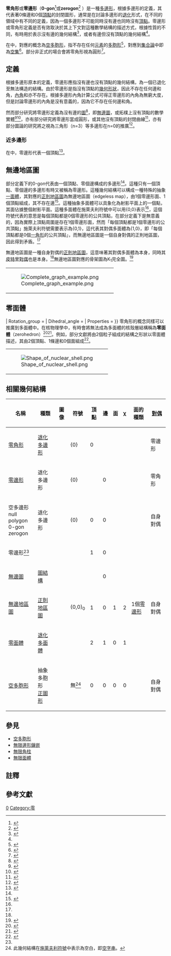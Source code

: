 {{Not|圓形}}
{{Polygonbox
| name = 正零邊形
| polygon = 正零邊形
| image = 正0邊形.png
| caption = 
| type = [[正多邊形|正多邊形]]
| edges = 0
| schläfli = {0}<br/>t{0}
| coxeter = <sub>[[File:CDW_ring.svg|File:CDW_ring.svg]]</sub><big>[[File:CDel_0x.png|File:CDel 0x.png]]</big><sub>[[File:CDW_dot.svg|File:CDW_dot.svg]]</sub>
| symmetry = [[二面體群|二面體群]] (D<sub>0</sub>)
| rotsymmetry = D<sub>0</sub>
| angle = ∞°
| dual = [[正零邊形|正零邊形]] (本身)
}}
'''零角形'''或'''零邊形'''（'''0-gon'''<ref name="article przytycki2009positive">{{Cite journal
  |title=Positive knots have negative signature
  |author=Przytycki, Jozef H
  |journal=arXiv preprint arXiv:0905.0922
  |year=2009}}</ref>或'''zerogon'''<ref name="article heath1997classification">{{Cite journal
  |title=On classification of Heegaard splittings
  |author=Heath, Daniel J
  |journal=Osaka Journal of Mathematics
  |volume=34
  |number=2
  |pages=497--523
  |year=1997
  |publisher=Osaka University and Osaka City University, Departments of Mathematics}}</ref>
）是一種[[多邊形|多邊形]]，根據多邊形的定義，其代表著0條邊和0個[[頂點_(幾何)|頂點]]的封閉圖形，通常是在討論多邊形的[[退化_(數學)|退化]]形式，在不同的領域中有不同的定義，因為一個多邊形不可能同時沒有邊也同時沒有[[頂點_(幾何)|頂點]]。零邊形或零角形定義是否有效取決於其上下文對這種數學結構的描述方式，根據性質的不同，有時用於表示沒有邊的幾何結構<ref name="hagge2008necessity">{{cite journal
  |title=on the necessity of reidemeister moves of type Ω<sub>2</sub>
  |author=Hagge, Tobias J
  |journal=arXiv preprint math/0404145
  |year=2008
  |publisher=Citeseer}}</ref>，或者有邊但沒有頂點的幾何結構<ref name="article foozwell2011universal"/>。

在{{link-en|抽象多胞形|Abstract_polytope|抽象幾何學}}中，對應的概念為[[空多胞形|空多胞形]]，指不存在任何[[元素|元素]]的[[多胞形|多胞形]]<ref>{{cite book |author=H. S. M. Coxeter | author-link = 哈罗德·斯科特·麦克唐纳·考克斯特 |title = Regular Polytopes, Dover Books on Mathematics |publisher= Courier Corporation |year= 2012 |isbn= 9780486141589}}</ref>，對應到[[集合論|集合論]]中即為[[空集|空集]]<ref name="article_johnson2003polytopes">{{cite web
  |title=Polytopes-abstract and real
  |url=http://citeseerx.ist.psu.edu/viewdoc/download?doi=10.1.1.694.8688&rep=rep1&type=pdf
  |author={{Le|諾曼·詹森|Norman Johnson (mathematician)|Johnson, Norman}}
  |year=2003
  |publisher=Citeseer
  |access-date=2020-08-06
  |archive-date=2017-03-05
  |archive-url=https://web.archive.org/web/20170305055635/http://citeseerx.ist.psu.edu/viewdoc/download?doi=10.1.1.694.8688&rep=rep1&type=pdf
  |dead-url=no
  }}</ref>。部分非正式的場合會將零角形視為圓形<ref>{{Cite web | url = https://solomo.xinmedia.com/archi/17057-trend | title = BLACHOICE-ANGLE CUP幾何杯 | publisher = 欣傳媒 | access-date = 2020-08-06 | archive-date = 2017-05-09 | archive-url = https://web.archive.org/web/20170509142816/http://solomo.xinmedia.com/archi/17057-trend | dead-url = no }}</ref>。

== 定義 ==
根據多邊形原本的定義，零邊形應指沒有邊也沒有頂點的幾何結構，為一個已退化至無法構造的結構。由於零邊形是指沒有頂點的[[幾何形狀|幾何形狀]]，因此不存在任何邊和角，[[內角|內角]]和亦不存在。根據多邊形內角計算公式可得正零邊形的內角為無窮大度，但是討論零邊形的內角是沒有意義的，因為它不存在任何邊和角。

然而部分研究將零邊形定義為沒有邊的[[圖_(圖論)|圖]]<ref name="article hagge2006every">{{Cite journal|title=Every Reidemeister move is needed for each knot type|author=Hagge, Tobias|journal=Proceedings of the American Mathematical Society|volume=134|number=1|pages=295--301|year=2006}}</ref>，即[[無邊圖|無邊圖]]，或拓樸上沒有頂點的數學實體<ref name="article foozwell2011universal">{{Cite journal
  |title=The universal covering space of a Haken <math>n</math>--manifold
  |author=Foozwell, Bell
  |journal=arXiv preprint arXiv:1108.0474
  |year=2011}}</ref><ref name="article foozwell2011introduction">{{Cite journal
  |title=Introduction to the theory of Haken n-manifolds
  |author=Foozwell, Bell and Rubinstein, Hyam
  |journal=Topology and geometry in dimension three
  |pages=71--84
  |year=2011}}</ref>，亦有部分研究將零邊形當成圓形，或其他沒有頂點的封閉曲線<ref name="inproceedings gielis2004botanical">{{Cite paper|title=A botanical perspective on modeling plants and plant shapes in computer graphics|author=Gielis, Johan and Gerats, Tom|booktitle=International Conference on Computer, Communication and Control Technologies. Austin, Texas|year=2004}}</ref>，亦有部分圖論的研究將之視為三角形（n=3）等多邊形在n=0的推廣<ref name="article gielis2003generic">{{Cite journal|title=A generic geometric transformation that unifies a wide range of natural and abstract shapes|author=Gielis, Johan|journal=American journal of botany|volume=90|number=3|pages=333--338|year=2003|publisher=Wiley Online Library|doi=10.3732/ajb.90.3.333}}</ref>。

=== 近多邊形 ===
在{{link-en|近多邊形|Near polygon}}中，零邊形代表一個頂點<ref name="article de2002glueing">{{Cite journal|title=The glueing of near polygons|author=De Bruyn, Bart and others|journal=Bulletin of the Belgian Mathematical Society-Simon Stevin|volume=9|number=4|pages=621--630|year=2002|publisher=The Belgian Mathematic Society}}</ref>。

== 無邊地區圖 ==
{{Not|無邊圖|sect=章節}}
{{Polyhedronbox
| name = 無邊地區圖
| polyhedron = 無邊地區圖
| Type = [[正則地區圖|正則地區圖]]<br>{{en-link|抽象多胞形|Abstract polytope}}<br>{{en-link|射影多面體|projective polyhedron}}
| Custom image = <nowiki></nowiki>
| Coxeter_diagram = 
| Face = 1
| Edge = 0
| Vertice = 1
| Genu = 
| Face_type = [[零邊形|零邊形]]
| Vertice_type = [[零邊形|零邊形]]
| Vertice_configuration = 
| Schläfli = {0,0}<ref name= "Regular Map edgeless map"/>
| Wythoff = 
| Face_configuration = 
| Conway = 
| Symmetry_group = 單元素群<ref name="weddslist.com 1 symmetry">{{Cite web | url = http://www.weddslist.com/rmdb/g.php?m=1.1 | title = 1 symmetry | publisher = symmetrys database - symmetry details | accessdate = 2021-08-11 | archive-date = 2021-07-25 | archive-url = https://web.archive.org/web/20210725161908/http://www.weddslist.com/rmdb/g.php?m=1.1 | dead-url = no }}</ref>, 1階<ref name="Regular Map edgeless map"/>
| Index_references = 
| dual = （自身對偶）
| Rotation_group = 
| Dihedral_angle = 
| Properties = 
}}
部分定義下的0-gon代表由一個頂點、零個邊構成的多邊形<ref name="article de2002glueing"/>。這種只有一個頂點、零個邊的多邊形有時又被稱為零邊形。這種幾何結構可以構成一種特殊的抽象[[一面體|一面體]]，其對應的[[正則地區圖|正則地區圖]]為無邊地區圖（edgeless map），由1個零邊形面、1個頂點組成，其不存在邊<ref name= "Regular Map edgeless map" >{{cite web | url = http://www.weddslist.com/rmdb/map.php?a=R0.0 | title = The edgeless map | publisher = Regular Map database - map details | accessdate = 2021-07-24 | archive-date = 2020-08-03 | archive-url = https://web.archive.org/web/20200803122620/http://www.weddslist.com/rmdb/map.php?a=R0.0 | dead-url = no }}</ref>。這種抽象多面體可以具象化為射影平面上的一個點，其面佔據整個射影平面。這種多面體在施萊夫利符號中可以用{0,0}表示<ref name= "Regular Map edgeless map"/>，這個符號代表的意思是每個頂點都是0個零邊形的公共頂點，在部分定義下是無意義的，因為實際上頂點周圍是存在1個零邊形面，然而「每個頂點都是1個零邊形的公共頂點」施萊夫利符號需要表示為{0,1}，這代表其對偶多面體為{1,0}，即「每個頂點都是0個[[一角形|一角形]]的公共頂點」，而無邊地區圖是一個自身對偶的正則地區圖，因此得到矛盾。<ref name= "Regular Map edgeless map"/>

無邊地區圖是一種自身對偶的[[正則地區圖|正則地區圖]]，這意味著其對偶多面體為本身，同時其[[皮特里對偶|皮特里對偶]]也是本身。<ref name= "Regular Map edgeless map"/>無邊地區圖對應的骨架圖為K<sub>1</sub>完全圖。<ref name= "Regular Map k1" >{{cite web | url = http://www.weddslist.com/rmdb/1graph.php?gr=k1 | title = K<sub>1</sub> Graph | publisher = Graphs database - graph details | accessdate = 2021-08-11 | archive-date = 2021-07-26 | archive-url = https://web.archive.org/web/20210726184037/http://www.weddslist.com/rmdb/1graph.php?gr=k1 | dead-url = no }}</ref>
{|
|[[File:Complete_graph_example.png|thumb]]
|}

== 零面體 ==
{{Polyhedronbox
| name = 零面體
| polyhedron = 零面體
| Type = {{en-link|抽象多胞形|Abstract polytope}}
| Custom image = <nowiki></nowiki>
| Coxeter_diagram = 
| Face = 0
| Edge = 1
| Vertice = 2
| Genu = 
| Face_type = 不存在
| Vertice_type = 不存在<ref group=註>[[頂點圖|頂點圖]]主要是探討面在頂點周圍的分布，然而這種立體不存在面，因此無法探討其頂點圖。</ref>
| Vertice_configuration = 
| Schläfli = 
| Wythoff = 
| Face_configuration = 
| Conway = 
| Symmetry_group = 
| Index_references = 
| dual = 不存在{{#tag:ref|根據核殼層結構論文，其指出這種結構有2個頂點、0個面<ref name="G. S. Anagnostatos"/>，依照對偶多面體的定義，面和頂點將交換，其對偶多面體將會存在0個頂點和2個面，然而沒有頂點的幾何結構將無法構成面，因此無法定義這種立體的對偶多面體。|group=註}}
| Rotation_group = 
| Dihedral_angle = 
| Properties = 
}}
零角形的概念同樣可以推廣到多面體中。在核物理學中，有時會將無法成為多面體的核殼層結構稱為'''零面體'''（zerohedron）<ref name="article Anagnostatos2013QuantumIS">{{Cite journal
  |title=Quantum Isomorphic Shell Model: Multi-Harmonic Shell Clustering of Nuclei
  |author=Gerassimos S. Anagnostatos
  |journal=Journal of Modern Physics
  |year=2013
  |volume=04
  |pages=54-65}}</ref><ref>{{cite journal|journal=Journal of Modern Physics|volume=04|issue=05|issn=2153-1196|date=2013|pages=66–77|doi=10.4236/jmp.2013.45B012|url=http://www.scirp.org/journal/doi.aspx?DOI=10.4236/jmp.2013.45B012|title=Ground State of <sup>4-7</sup>H Considering Internal Collective Rotation|accessdate=2022-04-22|author=S. Paschalis, G. S. Anagnostatos}}</ref>。例如，部分文獻將由2個粒子組成的結構之形狀以零面體描述，其由2個頂點、1條邊和0個面組成<ref name="G. S. Anagnostatos">{{cite journal|journal=HNPS Proceedings|volume=13|issn=2654-0088|date=2020-02-20|pages=313|doi=10.12681/hnps.2981|url=https://eproceedings.epublishing.ekt.gr/index.php/hnps/article/view/2981|title=On the Possible Stability of Tetraneutron and Hexaneutron|accessdate=2021-08-12|author=G. S. Anagnostatos|archive-date=2021-08-12|archive-url=https://web.archive.org/web/20210812103052/https://eproceedings.epublishing.ekt.gr/index.php/hnps/article/view/2981|dead-url=no}}</ref>。
{|
|[[File:Shape_of_nuclear_shell.png|thumb]]
|}

==相關幾何結構==
{| class="wikitable sortable"
!名稱
!種類
!圖像
!符號
!頂點
!邊
!面
![[歐拉示性數|χ]]
!面的種類
![[對偶多面體|對偶]]
|-
|[[零角形#top|零角形]]
|[[退化_(數學)|退化]][[多邊形|多邊形]]
|
|{0}
|0
|{{any}}
|{{n/a|''{{gray|（不適用）}}''}}
|{{n/a|''{{gray|（不適用）}}''}}
|{{n/a|''{{gray|（不適用）}}''}}
|零邊形
|-
|[[零邊形#top|零邊形]]
|退化多邊形
|
|{0}
|{{any}}
|0
|{{n/a|''{{gray|（不適用）}}''}}
|{{n/a|''{{gray|（不適用）}}''}}
|{{n/a|''{{gray|（不適用）}}''}}
|零角形
|-
|空多邊形<br/>null polygon<br/>0-gon<br/>zerogon
|退化多邊形
|
|{0}
|0
|0
|{{n/a|''{{gray|（不適用）}}''}}
|{{n/a|''{{gray|（不適用）}}''}}
|{{n/a|''{{gray|（不適用）}}''}}
|自身對偶
|-
|{{link-en|近多邊形|Near polygon|近}}零邊形<ref name="article de2002glueing"/>
|{{link-en|近多邊形|Near polygon}}
|
|
|1
|0
|{{n/a|''{{gray|（不適用）}}''}}
|{{n/a|''{{gray|（不適用）}}''}}
|{{n/a|''{{gray|（不適用）}}''}}
|
|-
|[[無邊圖|無邊圖]]
|[[圖_(數學)|圖結構]]
|
|{{n/a|''{{gray|（不適用）}}''}}
|{{any}}
|0
|{{n/a|''{{gray|（不適用）}}''}}
|{{n/a|''{{gray|（不適用）}}''}}
|{{n/a|''{{gray|（不適用）}}''}}
|{{n/a|''{{gray|（不適用）}}''}}
|-
|[[無邊地區圖|無邊地區圖]]
|[[正則地區圖|正則地區圖]]
|
|{0,0}<sub>0</sub>
|1
|0
|1
|2
|1個[[零邊形#top|零邊形]]
|自身對偶
|-
|[[零面體|零面體]]
|[[退化_(數學)|退化]][[多面體|多面體]]
|
|{{unknown}}
|2
|1
|0
|1
|{{unknown|未定義}}
|{{no2|不存在}}
|-
|[[空多胞形|空多胞形]]
|抽象多胞形<br/>[[正圖形|正圖形]]
|
|無<ref group="註">此幾何結構在[[施萊夫利符號|施萊夫利符號]]中表示為空白，即[[空字串|空字串]]。</ref>
|0
|0
|0
|0
|{{no2|不存在}}
|自身對偶
|}

== 參見 ==
{{Wiktionary|en:zerogon}}
*[[空多胞形|空多胞形]]
*[[無限邊形鑲嵌|無限邊形鑲嵌]]
*[[無限角柱|無限角柱]]
*[[無限面體|無限面體]]

== 註釋 ==
<references group="註" />

== 參考文獻 ==
{{Reflist|2}}
{{多邊形}}
[[Category:多邊形|0]]
[[Category:零|Category:零]]